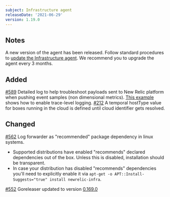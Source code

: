 ```yaml
---
subject: Infrastructure agent
releaseDate: '2021-06-29'
version: 1.19.0
---
```


## Notes
A new version of the agent has been released. Follow standard procedures to [update the Infrastructure agent](/docs/infrastructure/install-configure-manage-infrastructure/update-or-uninstall/update-infrastructure-agent).
We recommend you to upgrade the agent every 3 months.

## Added
[#589](https://github.com/newrelic/infrastructure-agent/pull/589) Detailed log to help troubleshoot payloads sent to New Relic platform when pushing event samples (non dimensional metrics). [This example](https://github.com/newrelic/infrastructure-agent/blob/e494cf2eb457bda5eb1d8d8cb44ee2471b72935d/assets/examples/infrastructure/newrelic-infra-template.yml.example#L716) shows how to enable trace-level logging.
[#212](https://github.com/newrelic/infrastructure-agent/pull/212) A temporal hostType value for boxes running in the cloud is defined  until cloud identifier gets resolved.

## Changed

[#562](https://github.com/newrelic/infrastructure-agent/pull/562) Log forwarder as "recommended" package dependency in linux systems.
  * Supported distributions have enabled "recommends" declared dependencies out of the box. Unless this is disabled, installation should be transparent.
  * In case your distribution has disabled "recommends" dependencies you'll need to explicitly enable it via `apt-get -o APT::Install-Suggests="true" install newrelic-infra`.

[#552](https://github.com/newrelic/infrastructure-agent/pull/552) Goreleaser updated to version [0.169.0](https://github.com/goreleaser/goreleaser/releases/tag/v0.169.0)
